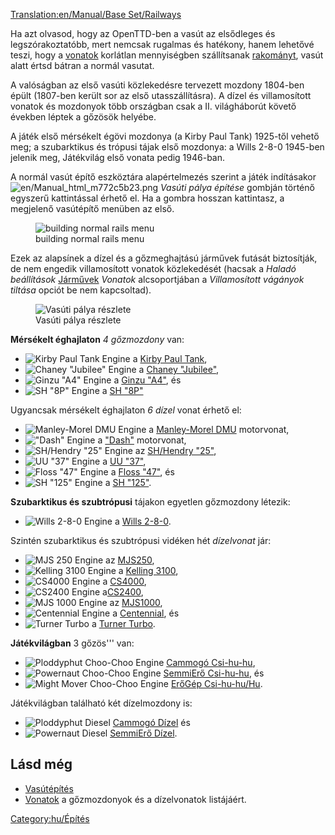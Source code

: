 [[Translation:en/Manual/Base Set/Railways]]
{{hu/Vasúti pálya típusai}}

Ha azt olvasod, hogy az OpenTTD-ben a vasút az elsődleges és legszórakoztatóbb, mert nemcsak rugalmas és hatékony, hanem lehetővé teszi, hogy a [[hu/Manual/Vonatok|vonatok]] korlátlan mennyiségben szállítsanak [[hu/Manual/Rakomány|rakományt]], vasút alatt értsd bátran a normál vasutat.

A valóságban az első vasúti közlekedésre tervezett mozdony 1804-ben épült (1807-ben került sor az első utasszállításra). A dízel és villamosított vonatok és mozdonyok több országban csak a II. világháborút követő években léptek a gőzösök helyébe.

A játék első mérsékelt égövi mozdonya (a Kirby Paul Tank) 1925-től vehető meg; a szubarktikus és trópusi tájak első mozdonya: a Wills 2-8-0 1945-ben jelenik meg, Játékvilág első vonata pedig 1946-ban.

A normál vasút építő eszköztára alapértelmezés szerint a játék indításakor [[File:en/Manual html m772c5b23.png]] ''Vasúti pálya építése'' gombján történő egyszerű kattintással érhető el. Ha a gombra hosszan kattintasz, a megjelenő vasútépítő menüben  az első.

[[File:hu/Openttd-rail1.png|none|building normal rails menu]]

Ezek az alapsínek a dízel és a gőzmeghajtású járművek futását biztosítják, de nem  engedik villamosított vonatok közlekedését (hacsak a ''Haladó beállítások'' [[hu/Haladó beállítások/Járművek#Villamosított vágányok letiltása|Járművek]] ''Vonatok'' alcsoportjában a ''Villamosított vágányok tiltása'' opciót be nem kapcsoltad). 

[[File:en/Railway.png|none|frame|Vasúti pálya részlete]]

'''Mérsékelt éghajlaton''' ''4 gőzmozdony'' van:
*[[File:en/Kirbypaultank.png|Kirby Paul Tank Engine]] a [[hu/Manual/Base Set/Trains/Kirby Paul Tank|Kirby Paul Tank]], 
*[[File:en/Chaneyjubilee.png|Chaney "Jubilee" Engine]] a [[hu/Manual/Base Set/Trains/Chaney "Jubilee"|Chaney "Jubilee"]],
*[[File:en/Ginzua4.png|Ginzu "A4" Engine]] a [[hu/Manual/Base Set/Trains/Ginzu "A4"|Ginzu "A4"]], és
*[[File:en/Sh8p.png|SH "8P" Engine]] a [[hu/Manual/Base Set/Trains/SH "8P"|SH "8P"]]
Ugyancsak mérsékelt éghajlaton ''6 dízel'' vonat érhető el:
*[[File:en/Manleymoreldmu.png|Manley-Morel DMU Engine]] a [[hu/Manual/Base Set/Trains/Manley-Morel DMU|Manley-Morel DMU]] motorvonat, 
*[[File:en/Dash.png|"Dash" Engine]] a [[hu/Manual/Base Set/Trains/Dash|"Dash"]] motorvonat,
*[[File:en/Shhendry25.png|SH/Hendry "25" Engine]] az [[hu/Manual/Base Set/Trains/Hendry "25"|SH/Hendry "25"]],
*[[File:en/Uu37.png|UU "37" Engine]] a [[hu/Manual/Base Set/Trains/UU "37"|UU "37"]],
*[[File:en/Floss47.png|Floss "47" Engine]] a [[hu/Manual/Base Set/Trains/Floss "47"|Floss "47"]], és
*[[File:en/Sh125.png|SH "125" Engine]] a [[hu/Manual/Base Set/Trains/SH "125"|SH "125"]].


'''Szubarktikus és szubtrópusi''' tájakon egyetlen gőzmozdony létezik:
*[[File:en/Wills280.png|Wills 2-8-0 Engine]] a [[hu/Manual/Base Set/Trains/Wills 2-8-0|Wills 2-8-0]].
Szintén szubarktikus és szubtrópusi vidéken hét ''dízelvonat'' jár:
*[[File:en/Mjs250.png|MJS 250 Engine]] az [[hu/Manual/Base Set/Trains/MJS250|MJS250]],
*[[File:en/Kelling3100.png|Kelling 3100 Engine]] a [[hu/Manual/Base Set/Trains/Kelling 3100|Kelling 3100]],
*[[File:en/Cs4000.png|CS4000 Engine]] a [[hu/Manual/Base Set/Trains/CS4000|CS4000]],
*[[File:en/Cs2400.png|CS2400 Engine]] a[[hu/Manual/Base Set/Trains/CS2400|CS2400]],
*[[File:en/Mjs1000.png|MJS 1000 Engine]] az [[hu/Manual/Base Set/Trains/MJS 1000|MJS1000]],
*[[File:en/Centennial.png|Centennial Engine]] a [[Centennial/Hu>|Centennial]], és
*[[File:en/Turnerturbo.png|Turner Turbo]] a [[hu/Manual/Base Set/Trains/Turner Turbo|Turner Turbo]].


'''Játékvilágban''' 3 gőzös''' van:

*[[File:en/Ploddyphutchoochoo.png|Ploddyphut Choo-Choo Engine]] [[hu/Cammogó Csi-hu-hu|Cammogó Csi-hu-hu]],
*[[File:en/Powernautchoochoo.png|Powernaut Choo-Choo Engine]] [[hu/SemmiErő Csi-hu-hu|SemmiErő Csi-hu-hu]], és
*[[File:en/Mightymoverchoochoo.png|Might Mover Choo-Choo Engine]] [[hu/ErőGép Csi-hu-hu|ErőGép Csi-hu-hu/Hu]].
Játékvilágban található két dízelmozdony is:
*[[File:en/Ploddyphutdiesel.png|Ploddyphut Diesel]] [[hu/Cammogó Dízel|Cammogó Dízel]] és
*[[File:en/Powernautdiesel.png|Powernaut Diesel]] [[hu/SemmiErő Dízel|SemmiErő Dízel]].

==Lásd még==
*[[hu/Manual/Vasútépítés|Vasútépítés]]
*[[hu/Manual/Vonatok|Vonatok]] a gőzmozdonyok és a dízelvonatok listájáért.

[[Category:hu/Építés]]